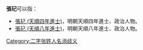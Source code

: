 '''張玘'''可以指：
* [[張玘_(天順四年進士)|張玘 (天順四年進士)]]，明朝天順四年進士、政治人物。
* [[張玘_(天順八年進士)|張玘 (天順八年進士)]]，明朝天順八年進士、政治人物。
{{disambig}}

[[Category:二字张姓人名消歧义|Category:二字张姓人名消歧义]]